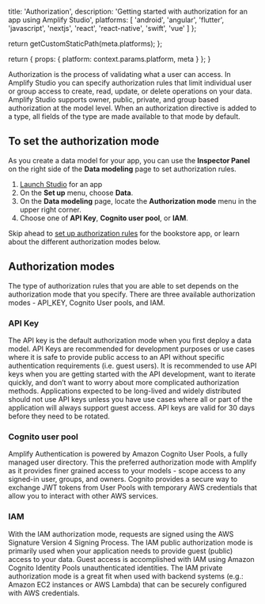                   
  title: 'Authorization',
  description: 'Getting started with authorization for an app using Amplify Studio',
  platforms: [
                'android',
                'angular',
                'flutter',
                'javascript',
                'nextjs',
                'react',
                'react-native',
                'swift',
                'vue'
              ]
};

  return getCustomStaticPath(meta.platforms);
};

  return {
    props: {
      platform: context.params.platform,
      meta
    }
  };
}
          

Authorization is the process of validating what a user can access. In Amplify Studio you can specify authorization rules that limit individual user or group access to create, read, update, or delete operations on your data. Amplify Studio supports owner, public, private, and group based authorization at the model level. When an authorization directive is added to a type, all fields of the type are made available to that mode by default.

## To set the authorization mode

As you create a data model for your app, you can use the **Inspector Panel** on the right side of the **Data modeling** page to set authorization rules.

1. [Launch Studio](/console/adminui/start/#log-into-the-amplify-console) for an app
2. On the **Set up** menu, choose **Data**.
3. On the **Data modeling** page, locate the **Authorization mode** menu in the upper right corner.
4. Choose one of **API Key**, **Cognito user pool**, or **IAM**.

Skip ahead to [set up authorization rules](/console/authz/permissions) for the bookstore app, or learn about the different authorization modes below.

## Authorization modes

The type of authorization rules that you are able to set depends on the authorization mode that you specify. There are three available authorization modes - API_KEY, Cognito User pools, and IAM.

### API Key

The API key is the default authorization mode when you first deploy a data model. API Keys are recommended for development purposes or use cases where it is safe to provide public access to an API without specific authentication requirements (i.e. guest users). It is recommended to use API keys when you are getting started with the API development, want to iterate quickly, and don’t want to worry about more complicated authorization methods. Applications expected to be long-lived and widely distributed should not use API keys unless you have use cases where all or part of the application will always support guest access. API keys are valid for 30 days before they need to be rotated.

### Cognito user pool

Amplify Authentication is powered by Amazon Cognito User Pools, a fully managed user directory. This the preferred authorization mode with Amplify as it provides finer grained access to your models - scope access to any signed-in user, groups, and owners. Cognito provides a secure way to exchange JWT tokens from User Pools with temporary AWS credentials that allow you to interact with other AWS services.

### IAM

With the IAM authorization mode, requests are signed using the AWS Signature Version 4 Signing Process. The IAM public authorization mode is primarily used when your application needs to provide guest (public) access to your data. Guest access is accomplished with IAM using Amazon Cognito Identity Pools unauthenticated identities. The IAM private authorization mode is a great fit when used with backend systems (e.g.: Amazon EC2 instances or AWS Lambda) that can be securely configured with AWS credentials.
